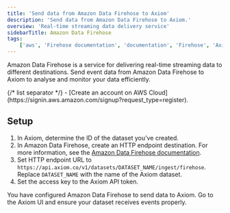 ```yaml
---
title: 'Send data from Amazon Data Firehose to Axiom'
description: 'Send data from Amazon Data Firehose to Axiom.'
overview: 'Real-time streaming data delivery service'
sidebarTitle: Amazon Data Firehose
tags:
    ['aws', 'Firehose documentation', 'documentation', 'Firehose', 'Axiom', 'container logging', 'fluentd', 'fluentbit', 'real-time analysis']
---
```



Amazon Data Firehose is a service for delivering real-time streaming data to different destinations. Send event data from Amazon Data Firehose to Axiom to analyse and monitor your data efficiently.

<AwsDisclaimer />

<Prerequisites />
{/* list separator */}
- [Create an account on AWS Cloud](https://signin.aws.amazon.com/signup?request_type=register).

## Setup

1. In Axiom, determine the ID of the dataset you’ve created.
1. In Amazon Data Firehose, create an HTTP endpoint destination. For more information, see the [Amazon Data Firehose documentation](https://docs.aws.amazon.com/firehose/latest/dev/create-destination.html#create-destination-http).
1. Set HTTP endpoint URL to `https://api.axiom.co/v1/datasets/DATASET_NAME/ingest/firehose`. Replace `DATASET_NAME` with the name of the Axiom dataset.
1. Set the access key to the Axiom API token.

You have configured Amazon Data Firehose to send data to Axiom. Go to the Axiom UI and ensure your dataset receives events properly.
